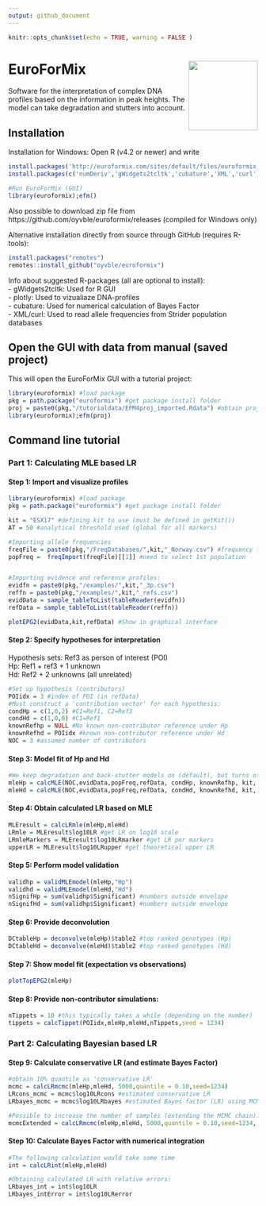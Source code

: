 ```yaml
---
output: github_document
---
```


```r
knitr::opts_chunk$set(echo = TRUE, warning = FALSE )
```


# EuroForMix <img src="man/figures/efmlogo.png" align="right" height=140/>
Software for the interpretation of complex DNA profiles based on the information in peak heights. The model can take degradation and stutters into account.

## Installation
Installation for Windows: Open R (v4.2 or newer) and write
```r
install.packages('http://euroformix.com/sites/default/files/euroformix_4.2.1.zip',repos=NULL,type='win.binary')
install.packages(c('numDeriv','gWidgets2tcltk','cubature','XML','curl','plotly'))

#Run EuroForMix (GUI)
library(euroformix);efm() 
```

Also possible to download zip file from https://github.com/oyvble/euroformix/releases (compiled for Windows only)

Alternative installation directly from source through GitHub (requires R-tools):
```r
install.packages("remotes")
remotes::install_github("oyvble/euroformix")
```

Info about suggested R-packages (all are optional to install):\
- gWidgets2tcltk: Used for R GUI\
- plotly: Used to vizualiaze DNA-profiles\
- cubature: Used for numerical calculation of Bayes Factor\
- XML/curl: Used to read allele frequencies from Strider population databases

## Open the GUI with data from manual (saved project)
This will open the EuroForMix GUI with a tutorial project:
```r
library(euroformix) #load package
pkg = path.package("euroformix") #get package install folder
proj = paste0(pkg,"/tutorialdata/EFM4proj_imported.Rdata") #obtain project file
library(euroformix);efm(proj)
```


## Command line tutorial

### Part 1: Calculating MLE based LR

#### Step 1: Import and visualize profiles
```r
library(euroformix) #load package
pkg = path.package("euroformix") #get package install folder

kit = "ESX17" #defining kit to use (must be defined in getKit())
AT = 50 #analytical threshold used (global for all markers)

#Importing allele frequencies
freqFile = paste0(pkg,"/FreqDatabases/",kit,"_Norway.csv") #frequency file to use
popFreq =  freqImport(freqFile)[[1]] #need to select 1st population


#Importing evidence and reference profiles:
evidfn = paste0(pkg,"/examples/",kit,"_3p.csv")
reffn = paste0(pkg,"/examples/",kit,"_refs.csv")
evidData = sample_tableToList(tableReader(evidfn))
refData = sample_tableToList(tableReader(reffn))
```

```r
plotEPG2(evidData,kit,refData) #Show in graphical interface

```


#### Step 2: Specify hypotheses for interpretation
Hypothesis sets: Ref3 as person of interest (POI) \
Hp: Ref1 + ref3 + 1 unknown \
Hd: Ref2 + 2 unknowns (all unrelated)

```r
#Set up hypothesis (contributors)
POIidx = 3 #index of POI (in refData)
#Must construct a 'contribution vector' for each hypothesis:
condHp = c(1,0,2) #C1=Ref1, C2=Ref3
condHd = c(1,0,0) #C1=Ref1
knownRefhp = NULL #No known non-contributor reference under Hp
knownRefhd = POIidx #known non-contributor reference under Hd
NOC = 3 #assumed number of contributors

```

#### Step 3: Model fit of Hp and Hd 
```r

#We keep degradation and back-stutter models on (default), but turns off forward stutter model:
mleHp = calcMLE(NOC,evidData,popFreq,refData, condHp, knownRefhp, kit, FWS=FALSE) 
mleHd = calcMLE(NOC,evidData,popFreq,refData, condHd, knownRefhd, kit, FWS=FALSE) 
```

#### Step 4: Obtain calculated LR based on MLE
```r
MLEresult = calcLRmle(mleHp,mleHd)
LRmle = MLEresult$log10LR #get LR on log10 scale
LRmleMarkers = MLEresult$log10LRmarker #get LR per markers
upperLR = MLEresult$log10LRupper #get theoretical upper LR
```

#### Step 5: Perform model validation
```r
validhp = validMLEmodel(mleHp,"Hp")
validhd = validMLEmodel(mleHd,"Hd")
nSignifHp = sum(validhp$Significant) #numbers outside envelope
nSignifHd = sum(validhp$Significant) #numbers outside envelope
```

#### Step 6: Provide deconvolution
```r
DCtableHp = deconvolve(mleHp)$table2 #top ranked genotypes (Hp)
DCtableHd = deconvolve(mleHd)$table2 #top ranked genotypes (Hd)
```

#### Step 7: Show model fit (expectation vs observations)
```r
plotTopEPG2(mleHp)
```

#### Step 8: Provide non-contributor simulations:
```r
nTippets = 10 #this typically takes a while (depending on the number)
tippets = calcTippet(POIidx,mleHp,mleHd,nTippets,seed = 1234) 

```

### Part 2: Calculating Bayesian based LR

#### Step 9: Calculate conservative LR (and estimate Bayes Factor)
```r
#obtain 10% quantile as 'conservative LR'
mcmc = calcLRmcmc(mleHp,mleHd, 5000,quantile = 0.10,seed=1234)
LRcons_mcmc = mcmc$log10LRcons #estimated conservative LR
LRbayes_mcmc = mcmc$log10LRbayes #estimated Bayes factor (LR) using MCMC

#Possible to increase the number of samples (extending the MCMC chain):
mcmcExtended = calcLRmcmc(mleHp,mleHd, 5000,quantile = 0.10,seed=1234,,mcmcObjList=mcmc$mcmcObj)
```

#### Step 10: Calculate Bayes Factor with numerical integration

```r
#The following calculation would take some time
int = calcLRint(mleHp,mleHd)

#Obtaining calculated LR with relative errors:
LRbayes_int = int$log10LR 
LRbayes_intError = int$log10LRerror

```


